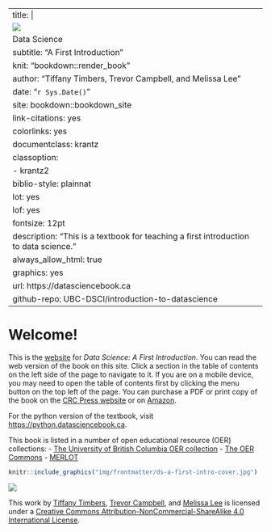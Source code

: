 <!-- NOTE: do not edit the "title:" entry in the top YAML, or the "Welcome!" line below the top YAML without *also* editing
the build_pdf.sh script. The build_pdf.sh script builds the PDF version of the book, which does not include the cover image 
or the welcome text. However, it doesn't seem possible with bookdown to handle these two differences between HTML
and PDF easily. So the "build_pdf.sh" script uses 'sed' to remove these two things first from this index.Rmd file 
before compiling. If you edit the title/Welcome! lines, those 'sed' commands probably won't work any more.-->
--- 
title: |
    ![](img/frontmatter/ds-a-first-intro-graphic.jpg) 
    Data Science
subtitle: "A First Introduction"
knit: "bookdown::render_book"
author: "Tiffany Timbers, Trevor Campbell, and Melissa Lee"
date: "`r Sys.Date()`"
site: bookdown::bookdown_site
link-citations: yes
colorlinks: yes
documentclass: krantz
classoption:
  - krantz2
biblio-style: plainnat
lot: yes
lof: yes
fontsize: 12pt
description: "This is a textbook for teaching a first introduction to data science."
always_allow_html: true
graphics: yes
url: https://datasciencebook.ca
github-repo: UBC-DSCI/introduction-to-datascience
---

# Welcome! {-}

This is the [website](https://datasciencebook.ca/) for *Data Science: A First Introduction*. 
You can read the web version of the book on this site. Click a section in the table of contents
on the left side of the page to navigate to it. If you are on a mobile device,
you may need to open the table of contents first by clicking the menu button on 
the top left of the page. You can purchase a PDF or print copy of the book 
on the [CRC Press website](https://www.routledge.com/Data-Science-A-First-Introduction/Timbers-Campbell-Lee/p/book/9780367524685)
or on [Amazon](https://www.amazon.com/Data-Science-First-Introduction-Chapman/dp/0367532174/ref=sr_[…]qid=1644637450&sprefix=data+science+timber%2Caps%2C166&sr=8-1).

For the python version of the textbook, visit [https://python.datasciencebook.ca](https://python.datasciencebook.ca).

This book is listed in a number of open educational resource (OER) collections:
- [The University of British Columbia OER collection](https://oer.open.ubc.ca/data-science-a-first-introduction/)
- [The OER Commons](https://oercommons.org/courses/data-science-a-first-introduction-with-r)
- [MERLOT](https://merlot.org/merlot/viewMaterial.htm?id=773420156)

```r
knitr::include_graphics("img/frontmatter/ds-a-first-intro-cover.jpg")
```

<img src="https://i.creativecommons.org/l/by-nc-sa/4.0/88x31.png">

This work by [Tiffany Timbers](https://www.tiffanytimbers.com/), [Trevor Campbell](https://trevorcampbell.me/), 
and [Melissa Lee](https://www.stat.ubc.ca/users/melissa-lee) is licensed under 
a [Creative Commons Attribution-NonCommercial-ShareAlike 4.0 International License](http://creativecommons.org/licenses/by-nc-sa/4.0/).




